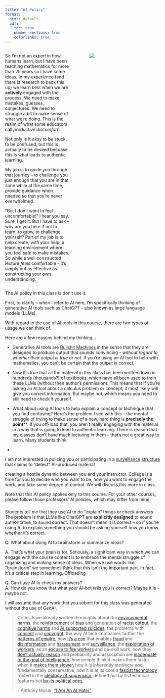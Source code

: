 ```yaml
---
title: "AI Policy"
format:
  html: default
  pdf:
    toc: true
    number-sections: true
    colorlinks: true
---
```


:::::: columns
::: {.column width="45%"}
So I'm not an expert in how humans learn, but I have been teaching mathematics for more than 25 years so I have some ideas. In my experience (and there is research to back this up) we learn best when we are **actively** engaged with the process. We need to make mistakes, guesses, conjectures. We need to struggle a bit to make sense of what we're doing. This is the realm of what some educators call *productive discomfort*.

Not only is it *okay* to be stuck, to be confused, but this is actually to be *desired* becuase this is what leads to authentic learning.

My job is to guide you through that journey - to challenge you just enough that you are in that zone while at the same time, provide guidance when needed so that you're never overwhelmed.

"But I don't want to feel uncomfortable!" I hear you say. Sure, I get it. But I have to ask -- why are you here if not to learn, to grow, to challenge yourself? Part of my job is to help create, with your help, a learning environment where you feel safe to make mistakes. So while a well constructed lecture *feels* comfortable - it's simply not as effective as constructing your own understanding.
:::

::: {.column width="5%"}
:::

::: {.column width="50%"}
![](./images/sousanis.jpg)
:::
::::::

The AI policy in this class is don't use it.

First, to clarify -- when I refer to AI here, I'm specifically thinking of generative AI tools such as ChatGPT -- also known as large language models (LLMs).

With regard to the use of AI tools in this course, there are two types of usage we can think of.

Here are a few reasons behind my thinking...

-   Generative AI tools are [Bullshit Machines](https://thebullshitmachines.com/) in the sense that they are designed to produce output that sounds convincing -- *without regard to whether their output is true or not*. If you're using an AI tool to help with mathematics, you can't be certain that the output is correct.

-   Now it's true that all the material in this class has been written down in hundreds (thousands?) of textbooks, which have all been used to train these LLMs (without their author's permission). This means that if you're asking an AI tool about a calculus problem or concept, it most likely will give you correct information. But maybe not, which means you need to still need to check it yourself.

-   What about using AI tools to help explain a concept or technique that you find confusing? Here's the problem I see with this – the mental struggle of trying to make sense of a new, hard thing is **precisely the point**\*\*. If you off-load that, you aren't really engaging with the material in a way that is going to lead to authentic learning. There is reason that my classes don't have much lecturing in them – that's not a great way to learn. Many students think

-   

I am not interested in policing you or participating in a [surveillance](https://thehill.com/opinion/technology/4319035-ai-is-supercharging-child-surveillance-and-the-school-to-prison-pipeline/) [structure](https://ojs.library.queensu.ca/index.php/surveillance-and-society/article/view/16105) that claims to "detect" AI-produced material

creating a hostile dynamic between you and your instructor. College is a time for you to decide who you want to be, how you want to engage the work, and take some degree of control. We will discuss this more in class.

Note that this AI policy applies only to this course. For your other courses, please follow those professors' AI policies, which may differ from mine.

### 

Students tell me that they use AI to do "explain" things or check answers. The problem is that LLMs like ChatGPT are **explicitly designed** to sound authoritative, to sound correct. That doesn't mean it is correct -- so if you're using AI to explain something you should be asking yourself how you know whether it's correct.

Q. What about using AI to brainstorm or summarize ideas?

A. That's what your brain is for. Seriously, a significant way in which we can engage with the course content is to embrace the mental struggle of organizing and making sense of ideas. When we use words like "brainstorm" we sometimes think that this isn't the important part. In fact, it's a critical step in learning. Offloading

Q. Can I use AI to check my answers?\
A. How do you know that what your AI-bot tells you is correct? Maybe it is - maybe not.

I will assume that any work that you submit for this class was generated without the use of GenAI.

> Critics have already written thoroughly about the [environmental](https://www.teenvogue.com/story/chatgpt-is-everywhere-environmental-costs-oped) [harms](https://www.bbc.com/news/articles/cy8gy7lv448o), the [reinforcement](https://apnews.com/article/ai-artificial-intelligence-health-business-90020cdf5fa16c79ca2e5b6c4c9bbb14) of [bias](https://www.noemamag.com/the-exploited-labor-behind-artificial-intelligence/) and generation of [racist output](https://www.npr.org/2025/07/09/nx-s1-5462609/grok-elon-musk-antisemitic-racist-content), the [cognitive harms](https://www.bloomberg.com/news/articles/2025-08-12/ai-eroded-doctors-ability-to-spot-cancer-within-months-in-study?embedded-checkout=true) and [AI supported suicides](https://www.nytimes.com/2025/08/26/technology/chatgpt-openai-suicide.html), the problems with [consent](https://www.404media.co/deepfake-harassment-ohio-undress-clothoff-nudify-apps/) and [copyright](https://jskfellows.stanford.edu/theft-is-not-fair-use-474e11f0d063), the way AI tech companies further the [patterns of empire](https://karendhao.com/), how [it's a con](https://thecon.ai/) that enables [fraud](https://voiceofsandiego.org/2025/04/14/as-bot-students-continue-to-flood-in-community-colleges-struggle-to-respond/) and [disinformation](https://www.technologyreview.com/2023/10/04/1080801/generative-ai-boosting-disinformation-and-propaganda-freedom-house/) and [harassment](https://www.reuters.com/world/us/fbi-says-artificial-intelligence-being-used-sextortion-harassment-2023-06-07/) and [surveillance](https://www.aclu.org/news/privacy-technology/machine-surveillance-is-being-super-charged-by-large-ai-models), the [exploitation of workers](https://www.wired.com/story/millions-of-workers-are-training-ai-models-for-pennies/), as an [excuse to fire workers](https://www.theverge.com/news/688679/amazon-ceo-andy-jassy-ai-efficiency) and de-skill work, how they [don't actually reason](https://machinelearning.apple.com/research/illusion-of-thinking) and probability and association are [inadequate to the goal of intelligence](https://thegradient.pub/machine-learning-wont-solve-the-natural-language-understanding-challenge/), how people think it makes them faster when it [makes them slower](https://metr.org/blog/2025-07-10-early-2025-ai-experienced-os-dev-study/), how it is inherently mediocre and fundamentally conservative, how it is at its core a [fascist technology](https://newsocialist.org.uk/transmissions/ai-the-new-aesthetics-of-fascism/) rooted in the [ideology of supremacy](https://aworkinglibrary.com/writing/toolmen), defined not by its technical features but [by its political ones](https://ali-alkhatib.com/blog/defining-ai).
>
> \- Anthony Moser, ["I Am An AI Hater"](https://anthonymoser.github.io/writing/ai/haterdom/2025/08/26/i-am-an-ai-hater.html)
